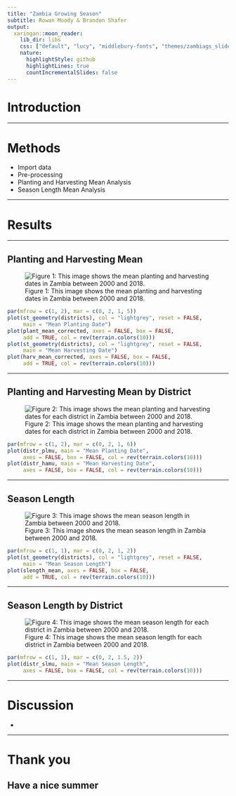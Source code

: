```yaml
---
title: "Zambia Growing Season"
subtitle: Rowan Moody & Brandon Shafer
output:
  xaringan::moon_reader:
    lib_dir: libs
    css: ["default", "lucy", "middlebury-fonts", "themes/zambiags_slides.css"]
    nature:
      highlightStyle: github
      highlightLines: true
      countIncrementalSlides: false
---
```


# Introduction


---

# Methods

- Import data
- Pre-processing
- Planting and Harvesting Mean Analysis
- Season Length Mean Analysis

---

# Results

---

## Planting and Harvesting Mean
![Figure 1: This image shows the mean planting and harvesting dates in Zambia between 2000 and 2018.](figures/datemeans.png)

```r
par(mfrow = c(1, 2), mar = c(0, 2, 1, 5))
plot(st_geometry(districts), col = "lightgrey", reset = FALSE,
     main = "Mean Planting Date")
plot(plant_mean_corrected, axes = FALSE, box = FALSE,
     add = TRUE, col = rev(terrain.colors(10)))
plot(st_geometry(districts), col = "lightgrey", reset = FALSE,
     main = "Mean Harvesting Date")
plot(harv_mean_corrected, axes = FALSE, box = FALSE,
     add = TRUE, col = rev(terrain.colors(10)))
```

---

## Planting and Harvesting Mean by District

![Figure 2: This image shows the mean planting and harvesting dates for each district in Zambia between 2000 and 2018.](figures/distr_datemeans.png)

```r
par(mfrow = c(1, 2), mar = c(0, 2, 1, 6))
plot(distr_plmu, main = "Mean Planting Date",
     axes = FALSE, box = FALSE, col = rev(terrain.colors(10)))
plot(distr_hamu, main = "Mean Harvesting Date",
     axes = FALSE, box = FALSE, col = rev(terrain.colors(10)))
```
---

## Season Length
![Figure 3: This image shows the mean season length in Zambia between 2000 and 2018.](figures/slength_pixel.png)

```r
par(mfrow = c(1, 1), mar = c(0, 2, 1, 2))
plot(st_geometry(districts), col = "lightgrey", reset = FALSE,
     main = "Mean Season Length")
plot(slength_mean, axes = FALSE, box = FALSE, 
     add = TRUE, col = rev(terrain.colors(10)))
```
---

## Season Length by District

![Figure 4: This image shows the mean season length for each district in Zambia between 2000 and 2018.](figures/slength_dist.png)

```r
par(mfrow = c(1, 1), mar = c(0, 2, 1.5, 2))
plot(distr_slmu, main = "Mean Season Length",
     axes = FALSE, box = FALSE, col = rev(terrain.colors(10)))
```




---

# Discussion

- 

---

# Thank you
## Have a nice summer

